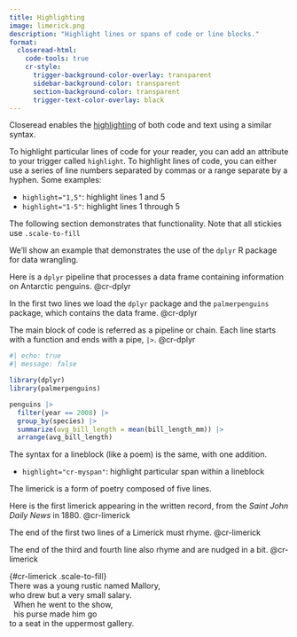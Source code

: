 ```yaml
---
title: Highlighting
image: limerick.png
description: "Highlight lines or spans of code or line blocks."
format:
  closeread-html:
    code-tools: true
    cr-style:
      trigger-background-color-overlay: transparent
      sidebar-background-color: transparent
      section-background-color: transparent
      trigger-text-color-overlay: black
---
```


Closeread enables the [highlighting](../../../guide/focus-effects.html#highlighting) of both code and text using a similar syntax.

To highlight particular lines of code for your reader, you can add an attribute to your trigger called `highlight`. To highlight lines of code, you can either use a series of line numbers separated by commas or a range separate by a hyphen. Some examples:

- `highlight="1,5"`: highlight lines 1 and 5
- `highlight="1-5"`: highlight lines 1 through 5

The following section demonstrates that functionality. Note that all stickies use `.scale-to-fill`

:::{.cr-section}
We'll show an example that demonstrates the use of the `dplyr` R package for data wrangling.

Here is a `dplyr` pipeline that processes a data frame containing information on Antarctic penguins. @cr-dplyr

In the first two lines we load the `dplyr` package and the `palmerpenguins` package, which contains the data frame. [@cr-dplyr]{highlight="1,2"}

The main block of code is referred as a pipeline or chain. Each line starts with a function and ends with a pipe, `|>`. [@cr-dplyr]{highlight="4-8"}

:::{#cr-dplyr .scale-to-fill}
```r
#| echo: true
#| message: false

library(dplyr)
library(palmerpenguins)

penguins |>
  filter(year == 2008) |>
  group_by(species) |>
  summarize(avg_bill_length = mean(bill_length_mm)) |>
  arrange(avg_bill_length)
```
:::

:::

The syntax for a lineblock (like a poem) is the same, with one addition.

- `highlight="cr-myspan"`: highlight particular span within a lineblock


:::{.cr-section}
The limerick is a form of poetry composed of five lines.

Here is the first limerick appearing in the written record, from the *Saint John Daily News* in 1880. @cr-limerick

The end of the first two lines of a Limerick must rhyme. [@cr-limerick]{highlight="cr-mallory,cr-salary"}

The end of the third and fourth line also rhyme and are nudged in a bit. [@cr-limerick]{highlight="3-4"}

| {#cr-limerick .scale-to-fill}
| There was a young rustic named [Mallory]{#cr-mallory},
| who drew but a very small [salary]{#cr-salary}.
|   When he went to the show,
|   his purse made him go
| to a seat in the uppermost gallery.
:::
